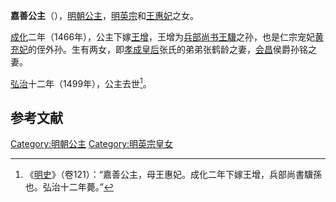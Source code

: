 {{東亞女性歷史人物
| 名稱= 嘉善公主
| 身份=[[明朝|明朝]]公主
| 畫像=
| 說明=
| 姓=朱
| 名= 
| 封爵=[[公主|公主]]
| 位號=
| 封號= 嘉善公主
| 出生年=
| 逝世年=1499年
| 夫=王增
| 女=王氏，王氏
| 父親=[[明英宗|明英宗]]
| 同胞兄弟=朱見淳
| 母親=[[王惠妃|王惠妃]]
|}}
'''嘉善公主'''（{{bd|15世纪||1499年|}}），[[明朝|明朝]][[公主|公主]]，[[明英宗|明英宗]]和[[王惠妃|王惠妃]]之女。

[[成化|成化]]二年（1466年），公主下嫁[[王增|王增]]，王增为[[兵部尚书|兵部尚书]][[王驥|王驥]]之孙，也是仁宗宠妃[[黄充妃|黄充妃]]的侄外孙。生有两女，即[[孝成皇后|孝成皇后]]张氏的弟弟张鹤龄之妻，[[会昌_(唐朝)|会昌]]侯爵孙铭之妻。

[[弘治_(明朝)|弘治]]十二年（1499年），公主去世<ref>《[[明史|明史]]》（卷121）：“嘉善公主，母王惠妃。成化二年下嫁王增，兵部尚書驥孫也。弘治十二年薨。”</ref>。

==参考文献==
<div class="references-small">
<references></references>
</div>

{{明英宗皇室}}
{{明朝人小作品}}
[[Category:明朝公主|Category:明朝公主]]
[[Category:明英宗皇女|Category:明英宗皇女]]
